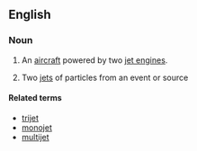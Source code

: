 ==English==
{{wikipedia}}
===Noun===
{{en-noun}}

# {{aviation}} An [[aircraft]] powered by two [[jet engine]]s.
# {{context|physics}} Two [[jet]]s of particles from an event or source

====Related terms====
* [[trijet]]
* [[monojet]]
* [[multijet]]
